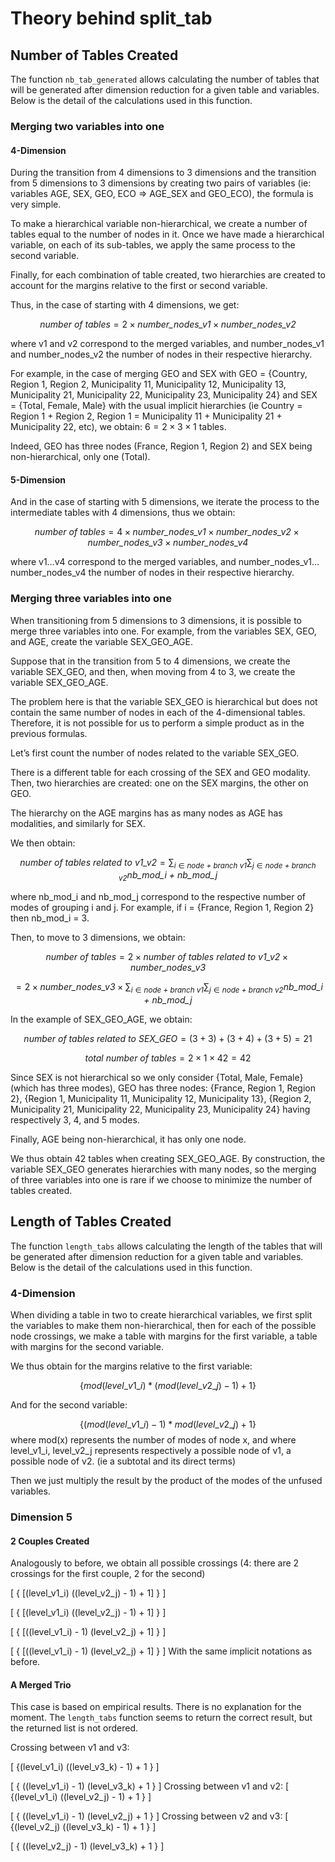 # Theory behind split_tab

## Number of Tables Created

The function `nb_tab_generated` allows calculating the number of tables that will be generated after dimension reduction for a given table and variables. Below is the detail of the calculations used in this function.

### Merging two variables into one

#### 4-Dimension

During the transition from 4 dimensions to 3 dimensions and the transition from 5 dimensions to 3 dimensions by creating two pairs of variables (ie: variables AGE, SEX, GEO, ECO => AGE_SEX and GEO_ECO), the formula is very simple.

To make a hierarchical variable non-hierarchical, we create a number of tables equal to the number of nodes in it. Once we have made a hierarchical variable, on each of its sub-tables, we apply the same process to the second variable.

Finally, for each combination of table created, two hierarchies are created to account for the margins relative to the first or second variable.

Thus, in the case of starting with 4 dimensions, we get:

$$\textit{number of tables} = 2 \times \textit{number_nodes_v1} \times \textit{number_nodes_v2}$$

where v1 and v2 correspond to the merged variables, and number_nodes_v1 and number_nodes_v2 the number of nodes in their respective hierarchy.

For example, in the case of merging GEO and SEX with GEO = {Country, Region 1, Region 2, Municipality 11, Municipality 12, Municipality 13, Municipality 21, Municipality 22, Municipality 23, Municipality 24} and SEX = {Total, Female, Male} with the usual implicit hierarchies (ie Country = Region 1 + Region 2, Region 1 = Municipality 11 + Municipality 21 + Municipality 22, etc), we obtain: $6 = 2 \times 3 \times 1$ tables.

Indeed, GEO has three nodes (France, Region 1, Region 2) and SEX being non-hierarchical, only one (Total).

#### 5-Dimension

And in the case of starting with 5 dimensions, we iterate the process to the intermediate tables with 4 dimensions, thus we obtain:

$$\textit{number of tables} = 4 \times \textit{number_nodes_v1} \times \textit{number_nodes_v2} 
\times \textit{number_nodes_v3} \times \textit{number_nodes_v4}$$

where v1…v4 correspond to the merged variables, and number_nodes_v1…number_nodes_v4 the number of nodes in their respective hierarchy.

### Merging three variables into one

When transitioning from 5 dimensions to 3 dimensions, it is possible to merge three variables into one. For example, from the variables SEX, GEO, and AGE, create the variable SEX_GEO_AGE.

Suppose that in the transition from 5 to 4 dimensions, we create the variable SEX_GEO, and then, when moving from 4 to 3, we create the variable SEX_GEO_AGE.

The problem here is that the variable SEX_GEO is hierarchical but does not contain the same number of nodes in each of the 4-dimensional tables. Therefore, it is not possible for us to perform a simple product as in the previous formulas.

Let's first count the number of nodes related to the variable SEX_GEO.

There is a different table for each crossing of the SEX and GEO modality. Then, two hierarchies are created: one on the SEX margins, the other on GEO.

The hierarchy on the AGE margins has as many nodes as AGE has modalities, and similarly for SEX.

We then obtain:

$$\textit{number of tables related to v1_v2} = 
\sum_{i\in\textit{{node + branch v1}}} \sum_{j\in\textit{{node + branch v2}}} \textit{nb_mod_i + nb_mod_j}$$

where nb_mod_i and nb_mod_j correspond to the respective number of modes of grouping i and j. For example, if i = {France, Region 1, Region 2} then nb_mod_i = 3.

Then, to move to 3 dimensions, we obtain:

$$
\textit{number of tables} = 2 \times \textit{number of tables related to v1_v2} \times \textit{number_nodes_v3}
$$

$$
=2 \times \textit{number_nodes_v3} \times \sum_{i\in\textit{{node + branch v1}}}
\sum_{j\in\textit{{node + branch v2}}}
\textit{nb_mod_i + nb_mod_j}
$$

In the example of SEX_GEO_AGE, we obtain:

$$\textit{number of tables related to SEX_GEO} =  (3+3)+(3+4)+(3+5) = 21$$

$$\textit{total number of tables} = 2 \times 1 \times 42 = 42$$

Since SEX is not hierarchical so we only consider {Total, Male, Female} (which has three modes), GEO has three nodes: {France, Region 1, Region 2}, {Region 1, Municipality 11, Municipality 12, Municipality 13}, {Region 2, Municipality 21, Municipality 22, Municipality 23, Municipality 24} having respectively 3, 4, and 5 modes.

Finally, AGE being non-hierarchical, it has only one node.

We thus obtain 42 tables when creating SEX_GEO_AGE. By construction, the variable SEX_GEO generates hierarchies with many nodes, so the merging of three variables into one is rare if we choose to minimize the number of tables created.

## Length of Tables Created

The function `length_tabs` allows calculating the length of the tables that will be generated after dimension reduction for a given table and variables. Below is the detail of the calculations used in this function.

### 4-Dimension

When dividing a table in two to create hierarchical variables, we first split the variables to make them non-hierarchical, then for each of the possible node crossings, we make a table with margins for the first variable, a table with margins for the second variable.

We thus obtain for the margins relative to the first variable:

$$ \{mod(level\_v1\_i) * (mod(level\_v2\_j) - 1) + 1 \}$$

And for the second variable:

$$  \{ (mod(level\_v1\_i) - 1) * mod(level\_v2\_j) + 1 \}$$
where mod(x) represents the number of modes of node x,
and where level_v1_i, level_v2_j represents respectively a possible node of v1, a possible node of v2. (ie a subtotal and its direct terms)

Then we just multiply the result by the product of the modes of the unfused variables.

### Dimension 5

#### 2 Couples Created

Analogously to before, we obtain all possible crossings (4: there are 2 crossings for the first couple, 2 for the second)

\[
\{ [\text{mod}(level\_v1\_i) \cdot (\text{mod}(level\_v2\_j) - 1) + 1] \cdot [\text{mod}(level\_v3\_k) \cdot (\text{mod}(level\_v4\_l) - 1) + 1] \}
\]

\[
\{ [\text{mod}(level\_v1\_i) \cdot (\text{mod}(level\_v2\_j) - 1) + 1] \cdot [(\text{mod}(level\_v3\_k) - 1) \cdot \text{mod}(level\_v4\_l) + 1] \}
\]

\[
\{ [(\text{mod}(level\_v1\_i) - 1) \cdot \text{mod}(level\_v2\_j) + 1] \cdot [\text{mod}(level\_v3\_k) \cdot (\text{mod}(level\_v4\_l) - 1) + 1] \}
\]

\[
\{ [(\text{mod}(level\_v1\_i) - 1) \cdot \text{mod}(level\_v2\_j) + 1] \cdot [(\text{mod}(level\_v3\_k) - 1) \cdot \text{mod}(level\_v4\_l) + 1] \}
\]
With the same implicit notations as before.

#### A Merged Trio

This case is based on empirical results. There is no explanation for the moment. The `length_tabs` function seems to return the correct result, but the returned list is not ordered.

Crossing between v1 and v3:

\[
\{\text{mod}(level\_v1\_i) \cdot (\text{mod}(level\_v3\_k) - 1) + 1 \}
\]

\[
\{ (\text{mod}(level\_v1\_i) - 1) \cdot \text{mod}(level\_v3\_k) + 1 \}
\]
Crossing between v1 and v2:
\[
\{\text{mod}(level\_v1\_i) \cdot (\text{mod}(level\_v2\_j) - 1) + 1 \}
\]

\[
\{ (\text{mod}(level\_v1\_i) - 1) \cdot \text{mod}(level\_v2\_j) + 1 \}
\]
Crossing between v2 and v3:
\[
\{\text{mod}(level\_v2\_j) \cdot (\text{mod}(level\_v3\_k) - 1) + 1 \}
\]

\[
\{ (\text{mod}(level\_v2\_j) - 1) \cdot \text{mod}(level\_v3\_k) + 1 \}
\]

